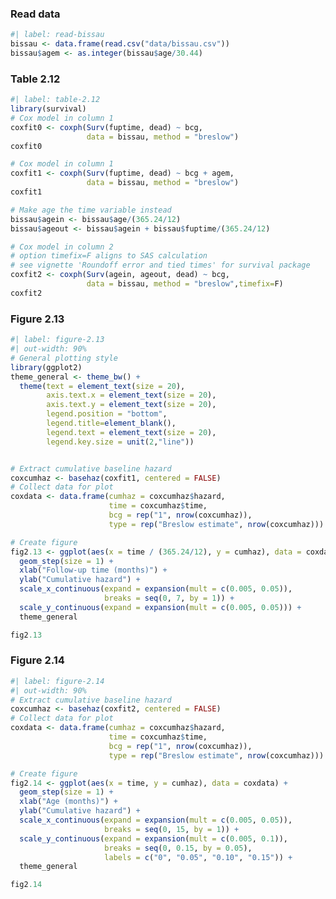 ### Read data

```r
#| label: read-bissau
bissau <- data.frame(read.csv("data/bissau.csv"))
bissau$agem <- as.integer(bissau$age/30.44)
```

### Table 2.12 

```r
#| label: table-2.12
library(survival)
# Cox model in column 1
coxfit0 <- coxph(Surv(fuptime, dead) ~ bcg, 
                 data = bissau, method = "breslow")
coxfit0

# Cox model in column 1
coxfit1 <- coxph(Surv(fuptime, dead) ~ bcg + agem, 
                 data = bissau, method = "breslow")
coxfit1

# Make age the time variable instead
bissau$agein <- bissau$age/(365.24/12)
bissau$ageout <- bissau$agein + bissau$fuptime/(365.24/12)

# Cox model in column 2
# option timefix=F aligns to SAS calculation
# see vignette 'Roundoff error and tied times' for survival package
coxfit2 <- coxph(Surv(agein, ageout, dead) ~ bcg, 
                 data = bissau, method = "breslow",timefix=F)
coxfit2
```


### Figure 2.13 

```r
#| label: figure-2.13
#| out-width: 90%
# General plotting style 
library(ggplot2)
theme_general <- theme_bw() +
  theme(text = element_text(size = 20), 
        axis.text.x = element_text(size = 20), 
        axis.text.y = element_text(size = 20),
        legend.position = "bottom", 
        legend.title=element_blank(),
        legend.text = element_text(size = 20),
        legend.key.size = unit(2,"line")) 


# Extract cumulative baseline hazard
coxcumhaz <- basehaz(coxfit1, centered = FALSE)
# Collect data for plot
coxdata <- data.frame(cumhaz = coxcumhaz$hazard, 
                      time = coxcumhaz$time, 
                      bcg = rep("1", nrow(coxcumhaz)), 
                      type = rep("Breslow estimate", nrow(coxcumhaz)))

# Create figure
fig2.13 <- ggplot(aes(x = time / (365.24/12), y = cumhaz), data = coxdata) + 
  geom_step(size = 1) + 
  xlab("Follow-up time (months)") + 
  ylab("Cumulative hazard") + 
  scale_x_continuous(expand = expansion(mult = c(0.005, 0.05)), 
                     breaks = seq(0, 7, by = 1)) + 
  scale_y_continuous(expand = expansion(mult = c(0.005, 0.05))) +
  theme_general

fig2.13
```


### Figure 2.14 

```r
#| label: figure-2.14
#| out-width: 90%
# Extract cumulative baseline hazard
coxcumhaz <- basehaz(coxfit2, centered = FALSE)
# Collect data for plot
coxdata <- data.frame(cumhaz = coxcumhaz$hazard, 
                      time = coxcumhaz$time, 
                      bcg = rep("1", nrow(coxcumhaz)), 
                      type = rep("Breslow estimate", nrow(coxcumhaz)))

# Create figure
fig2.14 <- ggplot(aes(x = time, y = cumhaz), data = coxdata) + 
  geom_step(size = 1) + 
  xlab("Age (months)") + 
  ylab("Cumulative hazard") + 
  scale_x_continuous(expand = expansion(mult = c(0.005, 0.05)), 
                     breaks = seq(0, 15, by = 1)) + 
  scale_y_continuous(expand = expansion(mult = c(0.005, 0.1)), 
                     breaks = seq(0, 0.15, by = 0.05), 
                     labels = c("0", "0.05", "0.10", "0.15")) +
  theme_general

fig2.14
```